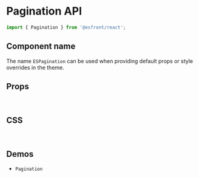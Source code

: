 
<Meta title="Components API/Pagination" />

# Pagination API

```js
import { Pagination } from '@esfront/react';
```

## Component name

The name `ESPagination` can be used when providing default props or style overrides in the theme.

## Props

<TableInterface variant="props" name="PaginationProps" />

<br />

## CSS

<TableInterface variant="css" name="PaginationClasses" />

<br />

## Demos

<ul>
  <li>
    <LinkTo kind="components-Pagination" story="demo">
      <code>Pagination</code>
    </LinkTo>
  </li>
</ul>
